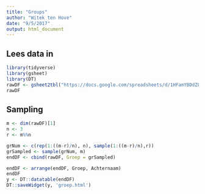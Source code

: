 ```yaml
---
title: "Groups"
author: "Witek ten Hove"
date: "9/5/2017"
output: html_document
---
```


## Lees data in

```r
library(tidyverse)
library(gsheet)
library(DT)
rawDF <- gsheet2tbl("https://docs.google.com/spreadsheets/d/1HFamYBDdZLnZT9s2lPtsOY7Vqoc84fPWFsbb1MMyeGw/edit?usp=sharing")
rawDF
```

## Sampling

```r
m <- dim(rawDF)[1]
n <- 3
r <- m%%n

grNum <- c(rep(1:((m-r)/n), n), sample(1:((m-r)/n),r))
grSampled <- sample(grNum, m)
endDF <- cbind(rawDF, Groep = grSampled)

endDF <- arrange(endDF, Groep, Achternaam)
endDF
y <- DT::datatable(endDF)
DT::saveWidget(y, 'groep.html')
```

